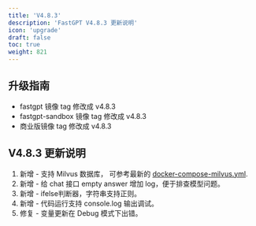 ```yaml
---
title: 'V4.8.3'
description: 'FastGPT V4.8.3 更新说明'
icon: 'upgrade'
draft: false
toc: true
weight: 821
---
```


## 升级指南

- fastgpt 镜像 tag 修改成 v4.8.3
- fastgpt-sandbox 镜像 tag 修改成 v4.8.3
- 商业版镜像 tag 修改成 v4.8.3

## V4.8.3 更新说明

1. 新增 - 支持 Milvus 数据库， 可参考最新的 [docker-compose-milvus.yml](https://github.com/labring/FastGPT/blob/main/deploy/docker/docker-compose-milvus.yml).
2. 新增 - 给 chat 接口 empty answer 增加 log，便于排查模型问题。
3. 新增 - ifelse判断器，字符串支持正则。
4. 新增 - 代码运行支持 console.log 输出调试。
5. 修复 - 变量更新在 Debug 模式下出错。